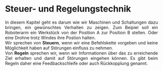 # Steuer- und Regelungstechnik

<div style="text-align: justify">
In diesem Kapitel geht es darum wie wir Maschinen und Schaltungen dazu bringen, ein gewünschtes Verhalten zu zeigen. Zum Beipiel soll ein Roboterarm ein Werkstück von der Position A zur Position B stellen. Oder eine Drohne trotz Windes ihre Postion halten.  
Wir sprechen von **Steuern**, wenn wir eine Befehlskette vorgeben und keine Möglichkeit haben auf Störungen einfluss zu nehmen.  
Von **Regeln** sprechen wir, wenn wir Informationen über das zu erreichende Ziel erhalten und damit auf Störungen eingehen können. Es gibt beim Regeln daher eine Feedbackschleife oder auch Rückkopplung genannt.   

</div>